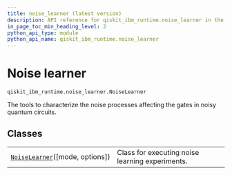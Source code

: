 ```yaml
---
title: noise_learner (latest version)
description: API reference for qiskit_ibm_runtime.noise_learner in the latest version of qiskit-ibm-runtime
in_page_toc_min_heading_level: 2
python_api_type: module
python_api_name: qiskit_ibm_runtime.noise_learner
---
```


<span id="noise-learner-qiskit-ibm-runtime-noise-learner-noiselearner" />

<span id="module-qiskit_ibm_runtime.noise_learner" />

# Noise learner

`qiskit_ibm_runtime.noise_learner.NoiseLearner`

The tools to characterize the noise processes affecting the gates in noisy quantum circuits.

## Classes

|                                                                                                                 |                                                 |
| --------------------------------------------------------------------------------------------------------------- | ----------------------------------------------- |
| [`NoiseLearner`](noise-learner-noise-learner "qiskit_ibm_runtime.noise_learner.NoiseLearner")(\[mode, options]) | Class for executing noise learning experiments. |

